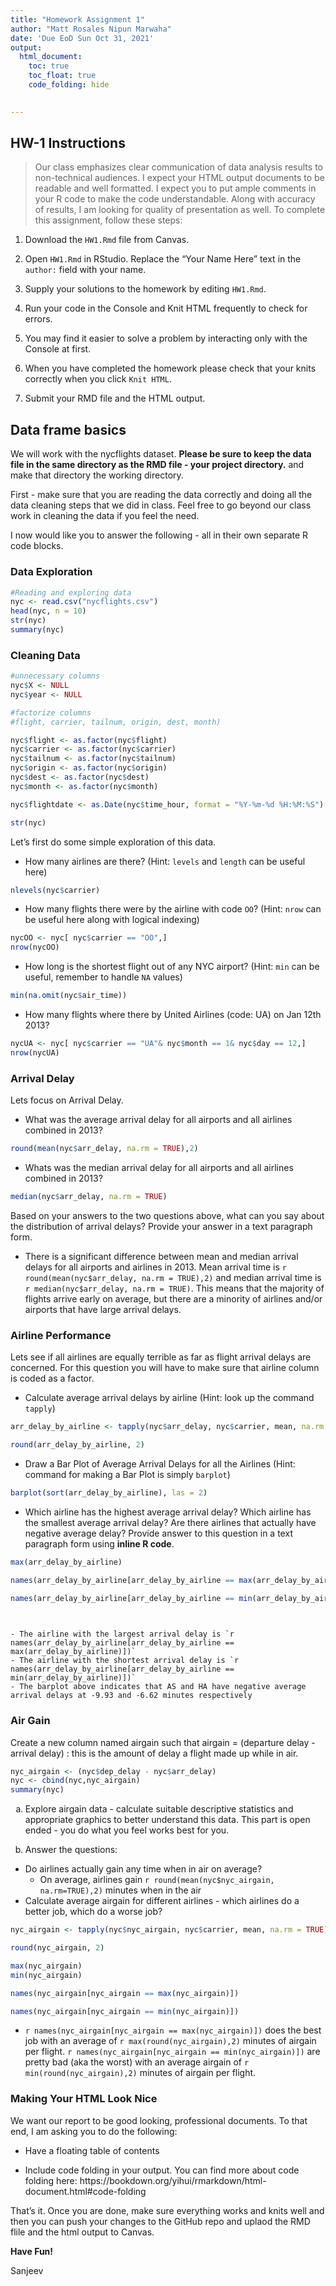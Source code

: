 ---
title: "Homework Assignment 1"
author: "Matt Rosales Nipun Marwaha"
date: 'Due EoD Sun Oct 31, 2021'
output:
  html_document: 
    toc: true
    toc_float: true
    code_folding: hide 
 

---

## HW-1 Instructions

> Our class emphasizes clear communication of data analysis results to non-technical audiences. I expect your HTML output documents to be readable and well formatted. I expect you to put ample comments in your R code to make the code understandable. Along with accuracy of results, I am looking for quality of presentation as well. To complete this assignment, follow these steps:

1. Download the `HW1.Rmd` file from Canvas. 

3. Open `HW1.Rmd` in RStudio. Replace the "Your Name Here" text in the `author:` field with your name.

4. Supply your solutions to the homework by editing `HW1.Rmd`.

5. Run your code in the Console and Knit HTML frequently to check for errors.

6. You may find it easier to solve a problem by interacting only with the Console at first. 

7. When you have completed the homework please check that your knits correctly when you click `Knit HTML`.

8. Submit your RMD file and the HTML output.


## Data frame basics

We will work with the nycflights dataset. **Please be sure to keep the data file in the same directory as the RMD file - your project directory.** and make that directory the working directory.

First - make sure that you are reading the data correctly and doing all the data cleaning steps that we did in class. Feel free to go beyond our class work in cleaning the data if you feel the need. 

I now would like you to answer the following - all in their own separate R code blocks.

### Data Exploration

```{r, cache=TRUE}
#Reading and exploring data
nyc <- read.csv("nycflights.csv")
head(nyc, n = 10)
str(nyc)
summary(nyc)
```


### Cleaning Data 


```{r}
#unnecessary columns
nyc$X <- NULL
nyc$year <- NULL 
```

```{r}
#factorize columns 
#flight, carrier, tailnum, origin, dest, month)

nyc$flight <- as.factor(nyc$flight)
nyc$carrier <- as.factor(nyc$carrier)
nyc$tailnum <- as.factor(nyc$tailnum)
nyc$origin <- as.factor(nyc$origin)
nyc$dest <- as.factor(nyc$dest)
nyc$month <- as.factor(nyc$month)

nyc$flightdate <- as.Date(nyc$time_hour, format = "%Y-%m-%d %H:%M:%S")

str(nyc)
```




Let's first do some simple exploration of this data. 

- How many airlines are there? (Hint: `levels` and `length` can be useful here)

```{r}
nlevels(nyc$carrier)
```


- How many flights there were by the airline with code `OO`? (Hint: `nrow` can be useful here along with logical indexing)

```{r}
nycOO <- nyc[ nyc$carrier == "OO",]
nrow(nycOO)
```


- How long is the shortest flight out of any NYC airport? (Hint: `min` can be useful, remember to handle `NA` values)

```{r}
min(na.omit(nyc$air_time)) 

```

- How many flights where there by United Airlines (code: UA) on Jan 12th 2013?

```{r}
nycUA <- nyc[ nyc$carrier == "UA"& nyc$month == 1& nyc$day == 12,]
nrow(nycUA)

```



### Arrival Delay

Lets focus on Arrival Delay.

- What was the average arrival delay for all airports and all airlines combined in 2013? 

```{r}
round(mean(nyc$arr_delay, na.rm = TRUE),2)
```


- Whats was the median arrival delay for all airports and all airlines combined in 2013?

```{r}
median(nyc$arr_delay, na.rm = TRUE)
```


Based on your answers to the two questions above, what can you say about the distribution of arrival delays? Provide your answer in a text paragraph form.

- There is a significant difference between mean and median arrival delays for all airports and airlines in 2013. Mean arrival time is `r round(mean(nyc$arr_delay, na.rm = TRUE),2)` and median arrival time is `r median(nyc$arr_delay, na.rm = TRUE)`. This means that the majority of flights arrive early on average, but there are a minority of airlines and/or airports that have large arrival delays. 

### Airline Performance

Lets see if all airlines are equally terrible as far as flight arrival delays are concerned. For this question you will have to make sure that airline column is coded as a factor.

- Calculate average arrival delays by airline (Hint: look up the command `tapply`)

```{r}
arr_delay_by_airline <- tapply(nyc$arr_delay, nyc$carrier, mean, na.rm = TRUE)

round(arr_delay_by_airline, 2)
```
- Draw a Bar Plot of Average Arrival Delays for all the Airlines (Hint: command for making a Bar Plot is simply `barplot`)

```{r}
barplot(sort(arr_delay_by_airline), las = 2)
```

- Which airline has the highest average arrival delay? Which airline has the smallest average arrival delay? Are there airlines that actually have negative average delay? Provide answer to this question in a text paragraph form using **inline R code**.

```{r include=FALSE}
max(arr_delay_by_airline)

names(arr_delay_by_airline[arr_delay_by_airline == max(arr_delay_by_airline)])

names(arr_delay_by_airline[arr_delay_by_airline == min(arr_delay_by_airline)])
     



```
    - The airline with the largest arrival delay is `r names(arr_delay_by_airline[arr_delay_by_airline == max(arr_delay_by_airline)])`
    - The airline with the shortest arrival delay is `r names(arr_delay_by_airline[arr_delay_by_airline == min(arr_delay_by_airline)])`
    - The barplot above indicates that AS and HA have negative average arrival delays at -9.93 and -6.62 minutes respectively 

### Air Gain

Create a new column named airgain such that airgain = (departure delay - arrival delay) : this is the amount of delay a flight made up while in air.

```{r}
nyc_airgain <- (nyc$dep_delay - nyc$arr_delay)
nyc <- cbind(nyc,nyc_airgain)
summary(nyc)
```


a) Explore airgain data - calculate suitable descriptive statistics and appropriate graphics to better understand this data. This part is open ended - you do what you feel works best for you.




b) Answer the questions:

  - Do airlines actually gain any time when in air on average? 
    - On average, airlines gain `r round(mean(nyc$nyc_airgain, na.rm=TRUE),2)` minutes when in the air

  - Calculate average airgain for different airlines - which airlines do a better job, which do a worse job? 
```{r}
nyc_airgain <- tapply(nyc$nyc_airgain, nyc$carrier, mean, na.rm = TRUE)

round(nyc_airgain, 2)
```
```{r include=FALSE}
max(nyc_airgain)
min(nyc_airgain)

names(nyc_airgain[nyc_airgain == max(nyc_airgain)])

names(nyc_airgain[nyc_airgain == min(nyc_airgain)])

```

 - `r names(nyc_airgain[nyc_airgain == max(nyc_airgain)])` does the best job with an average of `r max(round(nyc_airgain),2)` minutes of airgain per flight. `r names(nyc_airgain[nyc_airgain == min(nyc_airgain)])` are pretty bad (aka the worst) with an average airgain of `r min(round(nyc_airgain),2)` minutes of airgain per flight. 

### Making Your HTML Look Nice

We want our report to be good looking, professional documents. To that end, I am asking you to do the following:

- Have a floating table of contents

- Include code folding in your output. You can find more about code folding here: https://bookdown.org/yihui/rmarkdown/html-document.html#code-folding


That's it. Once you are done, make sure everything works and knits well and then you can push your changes to the GitHub repo and uplaod the RMD flile and the html output to Canvas.

**Have Fun!**

Sanjeev

